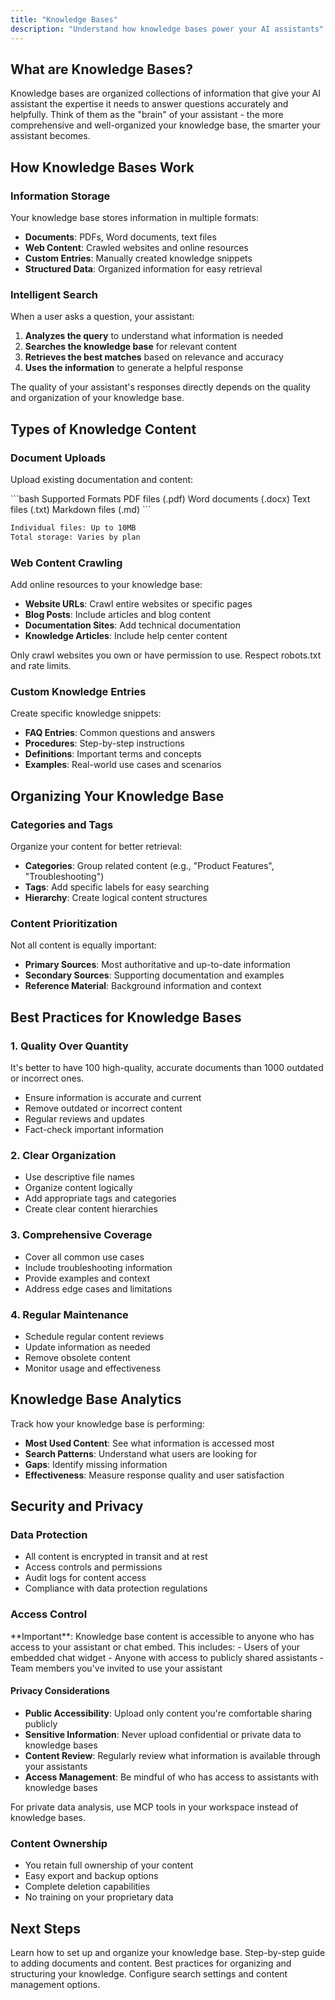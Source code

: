 ```yaml
---
title: "Knowledge Bases"
description: "Understand how knowledge bases power your AI assistants"
---
```


## What are Knowledge Bases?

Knowledge bases are organized collections of information that give your AI assistant the expertise it needs to answer questions accurately and helpfully. Think of them as the "brain" of your assistant - the more comprehensive and well-organized your knowledge base, the smarter your assistant becomes.

## How Knowledge Bases Work

### Information Storage

Your knowledge base stores information in multiple formats:

- **Documents**: PDFs, Word documents, text files
- **Web Content**: Crawled websites and online resources
- **Custom Entries**: Manually created knowledge snippets
- **Structured Data**: Organized information for easy retrieval

### Intelligent Search

When a user asks a question, your assistant:

1. **Analyzes the query** to understand what information is needed
2. **Searches the knowledge base** for relevant content
3. **Retrieves the best matches** based on relevance and accuracy
4. **Uses the information** to generate a helpful response

<Tip>
The quality of your assistant's responses directly depends on the quality and organization of your knowledge base.
</Tip>

## Types of Knowledge Content

### Document Uploads

Upload existing documentation and content:

<CodeGroup>
```bash Supported Formats
PDF files (.pdf)
Word documents (.docx)
Text files (.txt)
Markdown files (.md)
```

```bash File Size Limits
Individual files: Up to 10MB
Total storage: Varies by plan
```
</CodeGroup>

### Web Content Crawling

Add online resources to your knowledge base:

- **Website URLs**: Crawl entire websites or specific pages
- **Blog Posts**: Include articles and blog content
- **Documentation Sites**: Add technical documentation
- **Knowledge Articles**: Include help center content

<Warning>
Only crawl websites you own or have permission to use. Respect robots.txt and rate limits.
</Warning>

### Custom Knowledge Entries

Create specific knowledge snippets:

- **FAQ Entries**: Common questions and answers
- **Procedures**: Step-by-step instructions
- **Definitions**: Important terms and concepts
- **Examples**: Real-world use cases and scenarios

## Organizing Your Knowledge Base

### Categories and Tags

Organize your content for better retrieval:

- **Categories**: Group related content (e.g., "Product Features", "Troubleshooting")
- **Tags**: Add specific labels for easy searching
- **Hierarchy**: Create logical content structures

### Content Prioritization

Not all content is equally important:

- **Primary Sources**: Most authoritative and up-to-date information
- **Secondary Sources**: Supporting documentation and examples
- **Reference Material**: Background information and context

## Best Practices for Knowledge Bases

### 1. Quality Over Quantity

<Info>
It's better to have 100 high-quality, accurate documents than 1000 outdated or incorrect ones.
</Info>

- Ensure information is accurate and current
- Remove outdated or incorrect content
- Regular reviews and updates
- Fact-check important information

### 2. Clear Organization

- Use descriptive file names
- Organize content logically
- Add appropriate tags and categories
- Create clear content hierarchies

### 3. Comprehensive Coverage

- Cover all common use cases
- Include troubleshooting information
- Provide examples and context
- Address edge cases and limitations

### 4. Regular Maintenance

- Schedule regular content reviews
- Update information as needed
- Remove obsolete content
- Monitor usage and effectiveness

## Knowledge Base Analytics

Track how your knowledge base is performing:

- **Most Used Content**: See what information is accessed most
- **Search Patterns**: Understand what users are looking for
- **Gaps**: Identify missing information
- **Effectiveness**: Measure response quality and user satisfaction

## Security and Privacy

### Data Protection

- All content is encrypted in transit and at rest
- Access controls and permissions
- Audit logs for content access
- Compliance with data protection regulations

### Access Control

<Warning>
**Important**: Knowledge base content is accessible to anyone who has access to your assistant or chat embed. This includes:
- Users of your embedded chat widget
- Anyone with access to publicly shared assistants
- Team members you've invited to use your assistant
</Warning>

#### Privacy Considerations

- **Public Accessibility**: Upload only content you're comfortable sharing publicly
- **Sensitive Information**: Never upload confidential or private data to knowledge bases
- **Content Review**: Regularly review what information is available through your assistants
- **Access Management**: Be mindful of who has access to assistants with knowledge bases

<Tip>
For private data analysis, use MCP tools in your workspace instead of knowledge bases.
</Tip>

### Content Ownership

- You retain full ownership of your content
- Easy export and backup options
- Complete deletion capabilities
- No training on your proprietary data

## Next Steps

<CardGroup cols={2}>
<Card title="Create Your First Knowledge Base" icon="plus" href="/user-guide/creating-knowledge-bases">
  Learn how to set up and organize your knowledge base.
</Card>

<Card title="Upload Content" icon="upload" href="/user-guide/uploading-content">
  Step-by-step guide to adding documents and content.
</Card>

<Card title="Organize Content" icon="folder" href="/user-guide/organizing-content">
  Best practices for organizing and structuring your knowledge.
</Card>

<Card title="Knowledge Base Settings" icon="settings" href="/user-guide/knowledge-base-settings">
  Configure search settings and content management options.
</Card>
</CardGroup>
